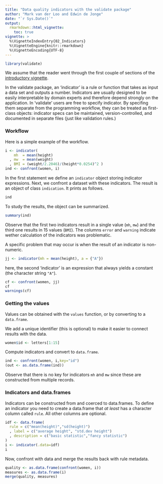 ```yaml
---
title: "Data quality indicators with the validate package"
author: "Mark van der Loo and Edwin de Jonge"
date: "`r Sys.Date()`"
output: 
  rmarkdown::html_vignette:
    toc: true
vignette: >
  %\VignetteIndexEntry{02_Indicators}
  %\VignetteEngine{knitr::rmarkdown}
  %\VignetteEncoding{UTF-8}
---
```


```r
library(validate)
```


We assume that the reader went through the first couple of sections
of the [introductory vignette](introduction.html).

In the validate package, an 'indicator' is a rule or function that takes as
input a data set and outputs a number. Indicators are usually
designed to be easily interpretable by domain experts and therefore
depend strongly on the application. In 'validate' users are free
to specify indicator. By specifing them separate from the programming
workflow, they can be treated as first-class objects: indicator specs can
be maintained, version-controlled, and documented in separate files (just like
validation rules.)

### Workflow

Here is a simple example of the workflow.

```r
i <- indicator(
    mh  = mean(height)
  , mw  = mean(weight)
  , BMI = (weight/2.2046)/(height*0.0254)^2 )
ind <- confront(women, i)
```
In the first statement we define an `indicator` object storing indicator expressions.
Next, we confront a dataset with these indicators. The result is an object of
class `indication`. It prints as follows.
```r
ind
```
To study the results, the object can be summarized.
```r
summary(ind)
```
Observe that the first two indicators result in a single value (`mh`, `mw`) and 
the third one results in 15 values (`BMI`). The columns `error` and `warning`
indicate wether calculation of the indicators was problematic. 

A specific problem that may occur is when the result of an indicator is non-numeric.
```r
jj <- indicator(mh = mean(height), a = {"A"})
```
here, the second 'indicator' is an expression that always yields a constant (the character string `"A"`).
```r
cf <- confront(women, jj)
cf
warnings(cf)
```


### Getting the values

Values can be obtained with the `values` function, or by converting to a `data.frame`.

We add a unique identifier (this is optional) to make it easier to connect results
with the data.
```r
women$id <- letters[1:15]
```
Compute indicators and convert to `data.frame`.
```r
ind <- confront(women, i,key="id")
(out <- as.data.frame(ind))
```
Observe that there is no key for indicators `mh` and `mw` since these are
constructed from multiple records.


### Indicators and data.frames

Indicators can be constructed from and coerced to data.frames. To define an indicator you
need to create a data.frame that _at least_ has a character column called `rule`. All
other columns are optional.

```r
idf <- data.frame(
  rule = c("mean(height)","sd(height)")
  , label = c("average height", "std.dev height")
  , description = c("basic statistic","fancy statistic")
)
i <- indicator(.data=idf)
i
```

Now, confront with data and merge the results back with rule metadata.
```r
quality <- as.data.frame(confront(women, i))
measures <- as.data.frame(i)
merge(quality, measures)
```










